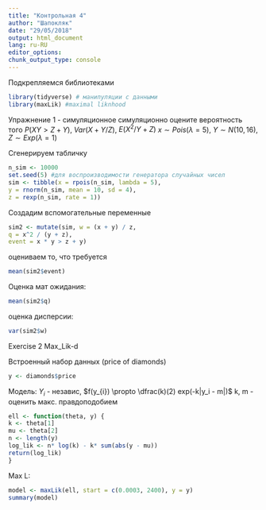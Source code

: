 ```yaml
---
title: "Контрольная 4"
author: "Шапокляк"
date: "29/05/2018"
output: html_document
lang: ru-RU
editor_options: 
chunk_output_type: console
---
```

Подкрепляемся библиотеками
```r
library(tidyverse) # манипуляции с данными
library(maxLik) #maximal liknhood

```

Упражнение 1 - симуляционное
симуляционно оцените вероятность того
$P(XY>Z + Y)$, $Var(X+Y/Z)$, $E(X^2/Y+Z)$
$x \sim Pois(\lambda = 5)$, $Y \sim N(10, 16)$, $Z \sim Exp(\lambda = 1)$

Сгенерируем табличку
```r
n_sim <- 10000
set.seed(5) #для воспроизводимости генератора случайных чисел
sim <- tibble(x = rpois(n_sim, lambda = 5), 
y = rnorm(n_sim, mean = 10, sd = 4),
z = rexp(n_sim, rate = 1))
```
Создадим вспомогательные переменные
```r
sim2 <- mutate(sim, w = (x + y) / z,
q = x^2 / (y + z),
event = x * y > z + y)
```

оцениваем то, что требуется

```r
mean(sim2$event)
```
Оценка мат ожидания:
```r
mean(sim2$q)
```
оценка дисперсии:
```r
var(sim2$w)
```

Exercise 2
Max_Lik-d

Встроенный набор данных (price of diamonds)
```r
y <- diamonds$price
```

Модель: $Y_{i}$ - независ, $f(y_{i}) \propto \dfrac(k)(2) exp(-k|y_i - m|)$
k, m - оценить макс. правдоподобием
```r
ell <- function(theta, y) {
k <- theta[1]
mu <- theta[2]
n <- length(y)
log_lik <- n* log(k) - k* sum(abs(y - mu))
return(log_lik)
}
```
Max L:
```r
model <- maxLik(ell, start = c(0.0003, 2400), y = y)
summary(model)
```